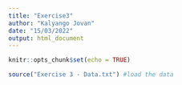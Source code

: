 ```yaml
---
title: "Exercise3"
author: "Kalyango Jovan"
date: "15/03/2022"
output: html_document
---
```


```r
knitr::opts_chunk$set(echo = TRUE)
```

```r
source("Exercise 3 - Data.txt") #load the data
```


